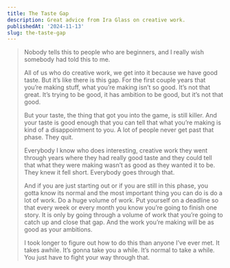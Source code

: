 ```yaml
---
title: The Taste Gap
description: Great advice from Ira Glass on creative work.
publishedAt: '2024-11-13'
slug: the-taste-gap
---
```


<BlockQuote author="Ira Glass">

Nobody tells this to people who are beginners, and I really wish somebody had told this to me.

All of us who do creative work, we get into it because we have good taste. But it’s like there is this gap. For the
first couple years that you’re making stuff, what you’re making isn’t so good. It’s not that great. It’s trying to be
good, it has ambition to be good, but it’s not that good.

But your taste, the thing that got you into the game, is still killer. And your taste is good enough that you can tell
that what you’re making is kind of a disappointment to you. A lot of people never get past that phase. They quit.

Everybody I know who does interesting, creative work they went through years where they had really good taste and they
could tell that what they were making wasn’t as good as they wanted it to be. They knew it fell short. Everybody goes
through that.

And if you are just starting out or if you are still in this phase, you gotta know its normal and the most important
thing you can do is do a lot of work. Do a huge volume of work. Put yourself on a deadline so that every week or every
month you know you’re going to finish one story. It is only by going through a volume of work that you’re going to catch
up and close that gap. And the work you’re making will be as good as your ambitions.

I took longer to figure out how to do this than anyone I’ve ever met. It takes awhile. It’s gonna take you a while. It’s
normal to take a while. You just have to fight your way through that.

</BlockQuote>
